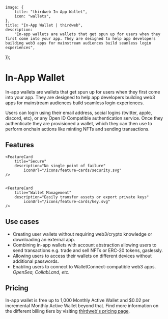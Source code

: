 
	image: {
		title: "thirdweb In-App Wallet",
		icon: "wallets",
	},
	title: "In-App Wallet | thirdweb",
	description:
		"In-app wallets are wallets that get spun up for users when they first come into your app. They are designed to help app developers building web3 apps for mainstream audiences build seamless login experiences",
});

# In-App Wallet

In-app wallets are wallets that get spun up for users when they first come into your app. They are designed to help app developers building web3 apps for mainstream audiences build seamless login experiences.

Users can login using their email address, social logins (twitter, apple, discord, etc), or any Open ID Compatible authentication service. Once they authenticate they are provisioned a wallet, which they can then use to perform onchain actions like minting NFTs and sending transactions.

<DocImage src={EmbedOverview} />

## Features

<div
	className="my-4 grid gap-2 md:grid-cols-2 lg:grid-cols-2 "
>
    <FeatureCard
    	title="Seamless onboarding"
    	description="Email, phone, social, and passkey options"
			iconUrl="/icons/feature-cards/fingerprint.svg"
    />
	<FeatureCard
		title="Custom Authentication"
		description="Bring-your-own authentication method"
		iconUrl="/icons/feature-cards/authentication.svg"
	/>
	<FeatureCard
		title="Gasless"
		description="Enable free transactions with smart accounts"
		iconUrl="/icons/feature-cards/gasless.svg"
	/>
	<FeatureCard
		title="Full Compatibility"
		description="Connect to other web3 apps via WalletConnect"
		iconUrl="/icons/feature-cards/compatibility.svg"
	/>

    <FeatureCard
    	title="Secure"
    	description="No single point of failure"
			iconUrl="/icons/feature-cards/security.svg"
    />


    <FeatureCard
    	title="Wallet Management"
    	description="Easily transfer assets or export private keys"
			iconUrl="/icons/feature-cards/key.svg"
    />

</div>

## Use cases

- Creating user wallets without requiring web3/crypto knowledge or downloading an external app.
- Combining in-app wallets with account abstraction allowing users to send transactions e.g. trade and sell NFTs or ERC-20 tokens, gaslessly.
- Allowing users to access their wallets on different devices without additional passwords.
- Enabling users to connect to WalletConnect-compatible web3 apps. _OpenSea, CollabLand, etc._

## Pricing

In-app wallet is free up to 1,000 Monthly Active Wallet and $0.02 per incremental Monthly Active Wallet beyond that. Find more information on the different billing tiers by visiting [thirdweb's pricing page](https://thirdweb.com/pricing).
